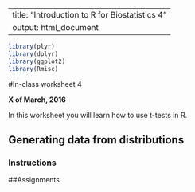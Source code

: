 --
title: "Introduction to R for Biostatistics 4"
output: html_document
---

```r
library(plyr)
library(dplyr)
library(ggplot2)
library(Rmisc)

```

#In-class worksheet 4

**X of March, 2016**

In this worksheet you will learn how to use t-tests in R.

## Generating data from distributions

### Instructions




##Assignments


